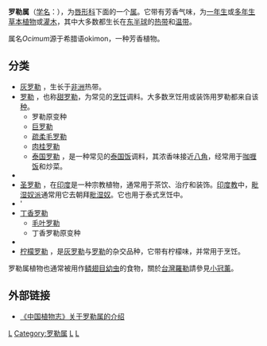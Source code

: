 {{automatic Taxobox 
| image = BasilikumGenovesergroßblättriger.jpg
| image_width = 250px
| image_caption = 罗勒
| taxon = Ocimum
| authority = [[卡尔·林奈|L.]], 1753
| subdivision_ranks = [[种|种]]
| subdivision = [[罗勒属#分类|见正文]]：
}}

'''罗勒属'''（[[学名|学名]]：{{lang|la|''Ocimum''}}），为[[唇形科|唇形科]]下面的一个[[属|属]]。它带有芳香气味，为[[一年生植物|一年生]]或[[多年生植物|多年生]][[草本植物|草本植物]]或[[灌木|灌木]]，其中大多数都生长在[[东半球|东半球]]的[[热带|热带]]和[[温带|温带]]。

属名''Ocimum''源于希腊语okimon，一种芳香植物。

== 分类 ==
*[[灰罗勒|灰罗勒]] ''{{lang|la|Ocimum americanum}}''，生长于[[非洲|非洲]]热带。
*[[罗勒|罗勒]] ''{{lang|la|Ocimum basilicum}}''，也称[[甜罗勒|甜罗勒]]，为常见的[[烹饪|烹饪]]调料。大多数烹饪用或装饰用罗勒都来自该[[种|种]]。
**罗勒原变种 ''{{lang|la|Ocimum basilicum var. basilicum}}''
**[[巨罗勒|巨罗勒]] ''{{lang|la|Ocimum basilicum var. majus}}''
**[[疏柔毛罗勒|疏柔毛罗勒]] ''{{lang|la|Ocimum basilicum var. pilosum}}''
**[[肉桂罗勒|肉桂罗勒]] ''{{lang|la|Ocimum basilicum var. cinnamon}}''
**[[泰国罗勒|泰国罗勒]] ''{{lang|la|Ocimum basilicum var. thyrsiflora}}''，是一种常见的[[泰国饭|泰国饭]]调料，其浓香味接近[[八角|八角]]，经常用于[[咖喱饭|咖喱饭]]和炒菜。
*''{{lang|la|Ocimum campechianum}}''
*[[圣罗勒|圣罗勒]] ''{{lang|la|Ocimum sanctum}}''，在[[印度|印度]]是一种宗教植物，通常用于茶饮、治疗和装饰。[[印度教|印度教]]中，[[毗湿奴派|毗湿奴派]]通常用它去朝拜[[毗湿奴|毗湿奴]]。它也用于泰式烹饪中。
*''{{lang|la|Ocimum fruticulosum}}'''
*[[丁香罗勒|丁香罗勒]] ''{{lang|la|Ocimum gratissimum}}''
**[[毛叶罗勒|毛叶罗勒]] ''{{lang|la|Ocimum gratissimum var. suave}}''
**丁香罗勒原变种 ''{{lang|la|Ocimum gratissimum var. gratissimum}}''
*''{{lang|la|Ocimum kilimandscharicum}}''
*[[柠檬罗勒|柠檬罗勒]] ''{{lang|la|Ocimum × africanum}}''，是[[灰罗勒|灰罗勒]]与[[罗勒|罗勒]]的杂交品种，它带有柠檬味，并常用于烹饪。

罗勒属植物也通常被用作[[鳞翅目|鳞翅目]][[幼虫|幼虫]]的食物，關於[[台灣羅勒|台灣羅勒]]請參見[[小冠薰|小冠薰]]。

== 外部链接 ==
*[http://www.cvh.org.cn/zhiwuzhi/page/66/559y.PDF 《中国植物志》关于罗勒属的介绍]{{dead link|date=2018年4月 |bot=InternetArchiveBot |fix-attempted=yes }}
{{Taxonbar|from=Q148818}}

[[Category:唇形科|L]]
[[Category:罗勒属|Category:罗勒属]]
[[Category:卡尔·林奈命名的生物分类|L]]
[[Category:1753年描述的分类群|L]]